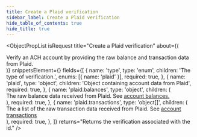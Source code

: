 ```yaml
---
title: Create a Plaid verification
sidebar_label: Create a Plaid verification
hide_table_of_contents: true
hide_title: true
---
```



<ObjectPropList
  isRequest
  title="Create a Plaid verification"
  about={(
    <div>
      Verify an ACH account by providing the raw balance and transaction data from Plaid.
    </div>
  )}
  snippetsElement={<VerificationCreatePlaid />}
  fields={[
    {
      name: 'type',
      type: 'enum',
      children: 'The type of verification.',
      enums: [{ name: 'plaid' }],
      required: true,
    },
    {
      name: 'plaid',
      type: 'object',
      children: 'Object containing account data from Plaid',
      required: true,
    },
    {
      name: 'plaid.balances',
      type: 'object',
      children: (
        <div>
          The raw balance data received from Plaid.
          See <a href="https://plaid.com/balance/#balance-data">account balances.</a>
        </div>
      ),
      required: true,
    },
    {
      name: 'plaid.transactions',
      type: 'object[]',
      children: (
        <div>
          The a list of the raw transaction data received from Plaid.
          See <a href="https://plaid.com/transactions/#overview">account transactions</a>
        </div>
      ),
      required: true,
    },
  ]}
  returns="Returns the verification associated with the id."
/>
